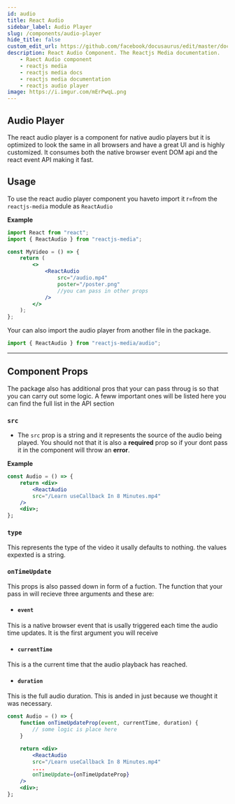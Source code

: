 ```yaml
---
id: audio
title: React Audio
sidebar_label: Audio Player
slug: /components/audio-player
hide_title: false
custom_edit_url: https://github.com/facebook/docusaurus/edit/master/docs/api-doc-markdown.md
description: React Audio Component. The Reactjs Media documentation.
    - Raect Audio component
    - reactjs media
    - reactjs media docs
    - reactjs media documentation
    - reactjs audio player
image: https://i.imgur.com/mErPwqL.png
---
```


## Audio Player

The react audio player is a component for native audio players but it is optimized to look the same in all browsers and have a great UI and is highly customized.
It consumes both the native browser event DOM api and the react event API making it fast.

## Usage

To use the react audio player component you haveto import it r=from the `reactjs-media` module as `ReactAudio`

**Example**

```jsx
import React from "react";
import { ReactAudio } from "reactjs-media";

const MyVideo = () => {
	return (
		<>
			<ReactAudio
				src="/audio.mp4"
				poster="/poster.png"
				//you can pass in other props
			/>
		</>
	);
};
```

Your can also import the audio player from another file in the package.

```jsx
import { ReactAudio } from "reactjs-media/audio";
```

---

## Component Props

The package also has additional pros that your can pass throug is so that you can carry out some logic. A feww important ones will be listed here you can find the full list in the API section

### `src`

-   The `src` prop is a string and it represents the source of the audio being played. You should not that it is also a **required** prop so if your dont pass it in the component will throw an **error**.

**Example**

```jsx {4}
const Audio = () => {
	return <div>
        <ReactAudio
        src="/Learn useCallback In 8 Minutes.mp4"
    />
    <div>;
};
```

### `type`

This represents the type of the video it usally defaults to nothing. the values expexted is a string.

### `onTimeUpdate`

This props is also passed down in form of a fuction. The function that your pass in will recieve three arguments and these are:

-   #### `event`

This is a native browser event that is usally triggered each time the audio time updates. It is the first argument you will receive

-   #### `currentTime`

This is a the current time that the audio playback has reached.

-   #### `duration`

This is the full audio duration. This is anded in just because we thought it was necessary.

```jsx {10}
const Audio = () => {
    function onTimeUpdateProp(event, currentTime, duration) {
        // some logic is place here
    }

	return <div>
        <ReactAudio
        src="/Learn useCallback In 8 Minutes.mp4"
        ....
        onTimeUpdate={onTimeUpdateProp}
    />
    <div>;
};
```
